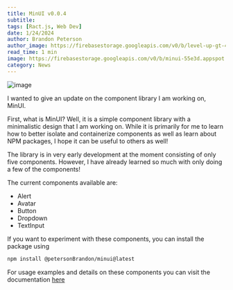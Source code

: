 ```yaml
---
title: MinUI v0.0.4
subtitle:
tags: [Ract.js, Web Dev]
date: 1/24/2024
author: Brandon Peterson
author_image: https://firebasestorage.googleapis.com/v0/b/level-up-gt-479b6.appspot.com/o/Brandon.webp?alt=media&token=f7cd367f-40c0-4237-87f2-b8ec11dcf411
read_time: 1 min
image: https://firebasestorage.googleapis.com/v0/b/minui-55e3d.appspot.com/o/MinUiBanner.png?alt=media&token=544fd447-ce59-4397-82b8-2f905a93a369
category: News
---
```


![image](https://firebasestorage.googleapis.com/v0/b/minui-55e3d.appspot.com/o/MinUiBanner.png?alt=media&token=544fd447-ce59-4397-82b8-2f905a93a369)

I wanted to give an update on the component library I am working on, MinUI.

First, what is MinUI? Well, it is a simple component library with a minimalistic design that I am working on. While it is primarily for me to learn how to better isolate and containerize components as well as learn about NPM packages, I hope it can be useful to others as well!

The library is in very early development at the moment consisting of only five components. However, I have already learned so much with only doing a few of the components!

The current components available are:

- Alert
- Avatar
- Button
- Dropdown
- TextInput

If you want to experiment with these components, you can install the package using

```bash
npm install @petersonBrandon/minui@latest
```

For usage examples and details on these components you can visit the documentation [here](https://github.com/petersonBrandon/MinUI/wiki)
